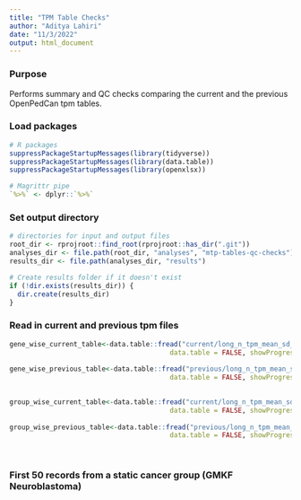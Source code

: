 ```yaml
---
title: "TPM Table Checks"
author: "Aditya Lahiri"
date: "11/3/2022"
output: html_document
---
```


### Purpose
Performs summary and QC checks comparing the current and the previous OpenPedCan 
tpm tables.


### Load packages
```r
# R packages
suppressPackageStartupMessages(library(tidyverse))
suppressPackageStartupMessages(library(data.table))
suppressPackageStartupMessages(library(openxlsx))

# Magrittr pipe
`%>%` <- dplyr::`%>%`
```


### Set output directory
```r
# directories for input and output files
root_dir <- rprojroot::find_root(rprojroot::has_dir(".git"))
analyses_dir <- file.path(root_dir, "analyses", "mtp-tables-qc-checks")
results_dir <- file.path(analyses_dir, "results")

# Create results folder if it doesn't exist
if (!dir.exists(results_dir)) {
  dir.create(results_dir)
}
```



### Read in current and previous tpm files
```r
gene_wise_current_table<-data.table::fread("current/long_n_tpm_mean_sd_quantile_gene_wise_zscore.tsv.gz", 
                                        data.table = FALSE, showProgress = FALSE) %>% purrr::discard(~all(is.na(.))) 
  
gene_wise_previous_table<-data.table::fread("previous/long_n_tpm_mean_sd_quantile_gene_wise_zscore.tsv.gz", 
                                        data.table = FALSE, showProgress = FALSE) %>% purrr::discard(~all(is.na(.)))  
  

group_wise_current_table<-data.table::fread("current/long_n_tpm_mean_sd_quantile_group_wise_zscore.tsv.gz", 
                                        data.table = FALSE, showProgress = FALSE) %>% purrr::discard(~all(is.na(.))) 
  
group_wise_previous_table<-data.table::fread("previous/long_n_tpm_mean_sd_quantile_group_wise_zscore.tsv.gz", 
                                        data.table = FALSE, showProgress = FALSE) %>% purrr::discard(~all(is.na(.)))    
  
  

```


### First 50 records from a static cancer group (GMKF Neuroblastoma) 
